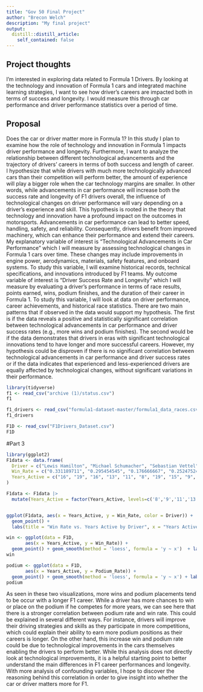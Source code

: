 ```yaml
---
title: "Gov 50 Final Project"
author: "Brecon Welch"
description: "My final project"
output:
  distill::distill_article:
    self_contained: false
---
```




## Project thoughts

I'm interested in exploring data related to Formula 1 Drivers. By looking at the technology and innovation of Formula 1 cars and integrated machine learning strategies, I want to see how driver's careers are impacted both in terms of success and longevity. I would measure this through car performance and driver performance statistics over a period of time. 


## Proposal
Does the car or driver matter more in Formula 1? In this study I plan to examine how the role of technology and innovation in Formula 1 impacts driver performance and longevity. Furthermore, I want to analyze the relationship between different technological advancements and the trajectory of drivers' careers in terms of both success and length of career. I hypothesize that while drivers with much more technologically advanced cars than their competition will perform better, the amount of experience will play a bigger role when the car technology margins are smaller. In other words, while advancements in car performance will increase both the success rate and longevity of F1 drivers overall, the influence of technological changes on driver performance will vary depending on a driver's experience and skill. This hypothesis is rooted in the theory that technology and innovation have a profound impact on the outcomes in motorsports. Advancements in car performance can lead to better speed, handling, safety, and reliability. Consequently, drivers benefit from improved machinery, which can enhance their performance and extend their careers. My explanatory variable of interest is "Technological Advancements in Car Performance" which I will measure by assessing technological changes in Formula 1 cars over time. These changes may include improvements in engine power, aerodynamics, materials, safety features, and onboard systems. To study this variable, I will examine historical records, technical specifications, and innovations introduced by F1 teams. My outcome variable of interest is "Driver Success Rate and Longevity" which I will measure by evaluating a driver's performance in terms of race results, points earned, wins, podium finishes, and the duration of their career in Formula 1. To study this variable, I will look at data on driver performance, career achievements, and historical race statistics. There are two main patterns that if observed in the data would support my hypothesis. The first is if the data reveals a positive and statistically significant correlation between technological advancements in car performance and driver success rates (e.g., more wins and podium finishes). The second would be if the data demonstrates that drivers in eras with significant technological innovations tend to have longer and more successful careers. However, my hypothesis could be disproven if there is no significant correlation between technological advancements in car performance and driver success rates or if the data indicates that experienced and less-experienced drivers are equally affected by technological changes, without significant variations in their performance.

```r
library(tidyverse)
f1 <- read_csv("archive (1)/status.csv")
f1

f1_drivers <- read_csv("formula1-dataset-master/formula1_data_races.csv")
f1_drivers

F1D <- read_csv("F1Drivers_Dataset.csv")
F1D
```
#Part 3
```r
library(ggplot2)
F1data <- data.frame(
  Driver = c("Lewis Hamilton", "Michael Schumacher", "Sebastian Vettel", "Alain Prost", "Ayrton Senna", "Max Verstappen", "Fernando Alonso", "Nigel Mansell", "Jackie Stewart", "Niki Lauda"),
  Win_Rate = c("0.331189711", "0.295454545", "0.176666667", "0.252475248", "0.253086420", "0.219512195", "0.089136490", "0.162303665", "0.270000000", "0.141242938"),
  Years_Active = c("16", "19", "16", "13", "11", "8", "19", "15", "9", "13")
)

F1data <- F1data |> 
  mutate(Years_Active = factor(Years_Active, levels=c('8','9','11','13','15','16','19')))


ggplot(F1data, aes(x = Years_Active, y = Win_Rate, color = Driver)) +
  geom_point() +
  labs(title = "Win Rate vs. Years Active by Driver", x = "Years Active", y = "Win Rate")
```




```r
win <- ggplot(data = F1D,
       aes(x = Years_Active, y = Win_Rate)) +
  geom_point() + geom_smooth(method = 'loess', formula = 'y ~ x')  + labs(title = "Win Rate vs. Years Active", x = "Years Active", y = "Win Rate")
win

podium <- ggplot(data = F1D,
       aes(x = Years_Active, y = Podium_Rate)) +
  geom_point() + geom_smooth(method = 'loess', formula = 'y ~ x') + labs(title = "Podium Rate vs. Years Active", x = "Years Active", y = "Podium Rate")
podium

```

As seen in these two visualizations, more wins and podium placements tend to be occur with a longer F1 career. While a driver has more chances to win or place on the podium if he competes for more years, we can see here that there is a stronger correlation between podium rate and win rate. This could be explained in several different ways. For instance, drivers will improve their driving strategies and skills as they participate in more competitions, which could explain their ability to earn more podium positions as their careers is longer. On the other hand, this increase win and podium rate could be due to technological improvements in the cars themselves enabling the drivers to perform better. While this analysis does not directly look at technological improvements, it is a helpful starting point to better understand the main differences in F1 career performances and longevity. With more analysis of confounding variables, I hope to discover the reasoning behind this correlation in order to give insight into whether the car or driver matters more for F1. 



